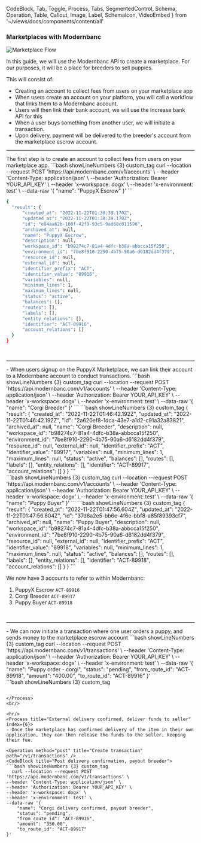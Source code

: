   CodeBlock,
  Tab,
  Toggle,
  Process,
  Tabs,
  SegmentedControl,
  Schema,
  Operation,
  Table,
  Callout,
  Image,
  Label,
  SchemaIcon,
  VideoEmbed
} from '~/views/docs/components/content/all'

### Marketplaces with Modernbanc

<Image
  title="Marketplace Flow"
  description="with Modernbanc enabled financial transactions"
  max_height="500px"
  src="https://storage.cloud.google.com/mdb-public-prod-bucket/docs-assets/tutorials/marketplace/marketplace-flow-1.png"
/>

In this guide, we will use the Modernbanc API to create a marketplace. For our purposes, it will be a place for breeders to sell puppies.

This will consist of:

- Creating an account to collect fees from users on your marketplace app
- When users create an account on your platform, you will call a workflow that links them to a Modernbanc account.
- Users will then link their bank account, we will use the Increase bank API for this
- When a user buys something from another user, we will initiate a transaction.
- Upon delivery, payment will be delivered to the breeder's account from the marketplace escrow account.

<hr/>
<Process title="Create Escrow account for Marketplace Transactions" index={1}>
  The first step is to create an account to collect fees from users on your marketplace app.
  ```bash showLineNumbers {3} custom_tag
  curl --location --request POST 'https://api.modernbanc.com/v1/accounts' \
  --header 'Content-Type: application/json' \
  --header 'Authorization: Bearer YOUR_API_KEY' \
  --header 'x-workspace: dogx' \
  --header 'x-environment: test' \
  --data-raw '{
      "name": "PuppyX Escrow"
  }'
  ```

```bash showLineNumbers {3} custom_tag
{
  "result": {
      "created_at": "2022-11-22T01:38:39.170Z",
      "updated_at": "2022-11-22T01:38:39.170Z",
      "id": "e84aa62b-100f-42f9-93c5-9ad68c011596",
      "archived_at": null,
      "name": "PuppyX Escrow",
      "description": null,
      "workspace_id": "b98274c7-81a4-4dfc-b38a-abbcca15f250",
      "environment_id": "7be8f910-2290-4b75-90a6-d6182dd4f379",
      "resource_id": null,
      "external_id": null,
      "identifier_prefix": "ACT",
      "identifier_value": "89916",
      "variables": null,
      "minimum_lines": 1,
      "maximum_lines": null,
      "status": "active",
      "balances": [],
      "routes": [],
      "labels": [],
      "entity_relations": [],
      "identifier": "ACT-89916",
      "account_relations": []
  }
}
```

</Process>
<br/>

<hr/>
<Process title="Link puppy breeder and buyer accounts" index={2}>
  - When users signup on the PuppyX Marketplace, we can link their account to a Modernbanc account to conduct transactions.

  <Operation method="post" title="Create account" path="/v1/accounts" />
  <CodeBlock title="Create wanted account for breeder" >
  ```bash showLineNumbers {3} custom_tag
  curl --location --request POST 'https://api.modernbanc.com/v1/accounts' \
  --header 'Content-Type: application/json' \
  --header 'Authorization: Bearer YOUR_API_KEY' \
  --header 'x-workspace: dogx' \
  --header 'x-environment: test' \
  --data-raw '{
      "name": "Corgi Breeder"
  }'
  ```
  </CodeBlock>
  ```bash showLineNumbers {3} custom_tag
  {
    "result": {
        "created_at": "2022-11-22T01:46:42.192Z",
        "updated_at": "2022-11-22T01:46:42.192Z",
        "id": "2a620ef8-1dca-43e7-a1d2-c91a32a83821",
        "archived_at": null,
        "name": "Corgi Breeder",
        "description": null,
        "workspace_id": "b98274c7-81a4-4dfc-b38a-abbcca15f250",
        "environment_id": "7be8f910-2290-4b75-90a6-d6182dd4f379",
        "resource_id": null,
        "external_id": null,
        "identifier_prefix": "ACT",
        "identifier_value": "89917",
        "variables": null,
        "minimum_lines": 1,
        "maximum_lines": null,
        "status": "active",
        "balances": [],
        "routes": [],
        "labels": [],
        "entity_relations": [],
        "identifier": "ACT-89917",
        "account_relations": []
    }
  }
  ```
<br/>

<Operation method="post" title="Create account" path="/v1/accounts" />
<CodeBlock title="Create wanted account for puppy buyer" >
  ```bash showLineNumbers {3} custom_tag
  curl --location --request POST 'https://api.modernbanc.com/v1/accounts' \
  --header 'Content-Type: application/json' \
  --header 'Authorization: Bearer YOUR_API_KEY' \
  --header 'x-workspace: dogx' \
  --header 'x-environment: test' \
  --data-raw '{
      "name": "Puppy Buyer"
  }'
  ```
  ```bash showLineNumbers {3} custom_tag
  {
    "result": {
        "created_at": "2022-11-22T01:47:56.604Z",
        "updated_at": "2022-11-22T01:47:56.604Z",
        "id": "37d6a2e5-bb6e-4f6e-bbf8-a85f89393cf7",
        "archived_at": null,
        "name": "Puppy Buyer",
        "description": null,
        "workspace_id": "b98274c7-81a4-4dfc-b38a-abbcca15f250",
        "environment_id": "7be8f910-2290-4b75-90a6-d6182dd4f379",
        "resource_id": null,
        "external_id": null,
        "identifier_prefix": "ACT",
        "identifier_value": "89918",
        "variables": null,
        "minimum_lines": 1,
        "maximum_lines": null,
        "status": "active",
        "balances": [],
        "routes": [],
        "labels": [],
        "entity_relations": [],
        "identifier": "ACT-89918",
        "account_relations": []
    }
  }
  ```
  </CodeBlock>

We now have 3 accounts to refer to within Modernbanc:

1. PuppyX Escrow `ACT-89916`
2. Corgi Breeder `ACT-89917`
3. Puppy Buyer `ACT-89918`

</Process>
<br/>

<hr/>
<Process title="Create a transaction for a puppy sale" index={5}>
  - We can now initiate a transaction where one user orders a puppy, and sends money to the marketplace escrow account

<Operation method="post" title="Create transaction" path="/v1/transactions" />
<CodeBlock title="Create puppy order transaction">
  ```bash showLineNumbers {3} custom_tag
  curl --location --request POST 'https://api.modernbanc.com/v1/transactions' \
  --header 'Content-Type: application/json' \
  --header 'Authorization: Bearer YOUR_API_KEY' \
  --header 'x-workspace: dogx' \
  --header 'x-environment: test' \
  --data-raw '{
      "name": "Puppy order - corgi",
      "status": "pending",
      "from_route_id": "ACT-89918",
      "amount": "400.00",
      "to_route_id": "ACT-89916"
  }'
  ```
</CodeBlock>
<br/>
  ```bash showLineNumbers {3} custom_tag
  
  ```

</Process>
<br/>

<hr/>
<Process title="External delivery confirmed, deliver funds to seller" index={6}>
  - Once the marketplace has confirmed delivery of the item in their own application, they can then release the funds to the seller, keeping their fee.
  
<Operation method="post" title="Create transaction" path="/v1/transactions" />
<CodeBlock title="Post delivery confirmation, payout breeder">
  ```bash showLineNumbers {3} custom_tag
    curl --location --request POST 'https://api.modernbanc.com/v1/transactions' \
  --header 'Content-Type: application/json' \
  --header 'Authorization: Bearer YOUR_API_KEY' \
  --header 'x-workspace: dogx' \
  --header 'x-environment: test' \
  --data-raw '{
      "name": "Corgi delivery confirmed, payout breeder",
      "status": "pending",
      "from_route_id": "ACT-89916",
      "amount": "350.00",
      "to_route_id": "ACT-89917"
  }'
  ```
</CodeBlock>

```bash showLineNumbers {3} custom_tag

```

</Process>
<br/>
